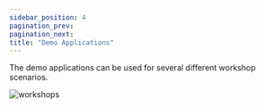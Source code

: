 ```yaml
---
sidebar_position: 4
pagination_prev:
pagination_next:
title: "Demo Applications"
---
```


The demo applications can be used for several different workshop scenarios.

![workshops](/img/pepper.png)
